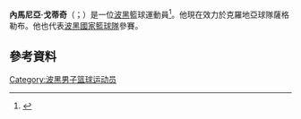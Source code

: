 '''內馬尼亞·戈蒂奇'''（{{lang-sr|Nemanja Gordić}}；{{bd|1988年|9月25日}}）是一位[[波黑|波黑]]籃球運動員<ref>{{cite web|title=U Cedeviti je bolje nego u Partizanu i Romi|url=http://www.vecernji.hr/kosarka/u-cedeviti-je-bolje-nego-u-partizanu-i-romi-968959|website=vecernji.hr|publisher=[[Večernji_list|Večernji list]]|date=24 October 2014|language=hr|accessdate=19 May 2015|archive-date=2016-03-04|archive-url=https://web.archive.org/web/20160304052429/http://www.vecernji.hr/kosarka/u-cedeviti-je-bolje-nego-u-partizanu-i-romi-968959|dead-url=no}}</ref>。他現在效力於克羅地亞球隊薩格勒布。他也代表[[波黑國家籃球隊|波黑國家籃球隊]]參賽。
==參考資料== 
{{reflist}}
[[Category:波黑男子篮球运动员|Category:波黑男子篮球运动员]]